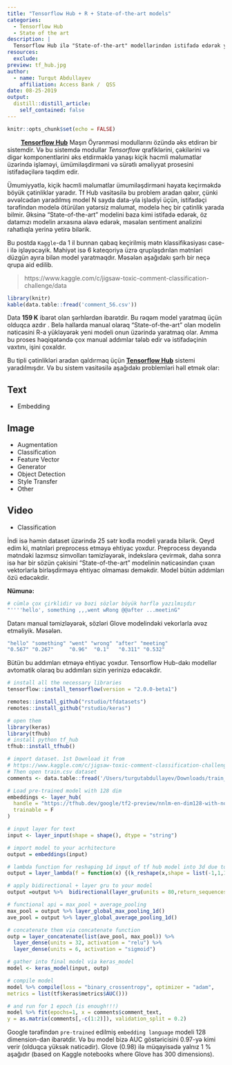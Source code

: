 ```yaml
---
title: "Tensorflow Hub + R + State-of-the-art models" 
categories:
  - Tensorflow Hub
  - State of the art
description: |
  Tensorflow Hub ilə "State-of-the-art" modellərindən istifadə edərək yüksək dəqiqliyə malik olan modellər yaradın (NLP, Image, Video and etc.). Məsələn, mətnlər üzərində sentiment analizi aparmaq üçün heç bir "preprocess" mərhələlərinə ehtiyac yoxdur. "State-of-the-art" modelinin özü mətni avtomatik emal edərək hesablamanı həyata keçirəcəkdir. Bütün əməliyyatları 25 sətr kod ilə icra etmək mümkündür.
resources:
  exclude:
preview: tf_hub.jpg
author:
  - name: Turqut Abdullayev
    affiliation: Access Bank /  QSS 
date: 08-25-2019
output:
  distill::distill_article:
    self_contained: false
---
```


```r
knitr::opts_chunk$set(echo = FALSE)
```


&nbsp; &nbsp; &nbsp; &nbsp; __[Tensorflow Hub](https://tfhub.dev/)__ Maşın Öyrənməsi modullarını özündə əks etdirən bir sistemdir. Və bu sistemdə modullar *Tensorflow* qrafiklərini, çəkilərini və digər komponentlərini əks etdirməklə yanaşı kiçik həcmli məlumatlar üzərində işləməyi, ümümiləşdirməni və sürətlı əməliyyat prosesini istifadəçilərə təqdim edir.

Ümumiyyətlə, kiçik həcmli məlumatlar ümumiləşdirməni həyata keçirməkdə böyük çətinliklər yaradır. Tf Hub vasitəsilə bu problem aradan qalxır, çünki əvvəlcədən yaradılmış model N sayda data-yla işlədiyi üçün, istifadəçi tərəfindən modelə ötürülən yətərsiz məlumat, modelə heç bir çətinlik yarada bilmir. Əksinə "State-of-the-art" modelini baza kimi istifadə edərək, öz datamızı modelin arxasına əlavə edərək, məsələn sentiment analizini rahatlıqla yerinə yetirə bilərik.

Bu postda ```Kaggle```-da 1 il bunnan qabaq keçirilmiş mətn klassifikasiyası case-i ilə işləyəcəyik. Mahiyət isə 6 kateqoriya üzrə qruplaşdırılan mətnləri düzgün ayıra bilən model yaratmaqdır. Məsələn aşağıdakı şərh bir neçə qrupa aid edilib.

> https://www.kaggle.com/c/jigsaw-toxic-comment-classification-challenge/data

```r
library(knitr)
kable(data.table::fread('comment_56.csv'))
```


Data __159 K__ ibarət olan şərhlərdən ibarətdir. Bu rəqəm model yaratmaq üçün olduqca azdır . Belə hallarda manual olaraq "State-of-the-art" olan modelin nəticəsini R-a yükləyərək yeni modeli onun üzərində yaratmaq olar. Amma bu proses həqiqətəndə çox manual addımlar tələb edir və istifadəçinin vaxtını, işini çoxaldır. 

Bu tipli çətinlikləri aradan qaldırmaq üçün __[Tensorflow Hub](https://tfhub.dev/)__ sistemi yaradılmışdır. Və bu sistem vasitəsilə aşağıdakı problemləri həll etmək olar:

## Text
- Embedding

## Image
- Augmentation
- Classification
- Feature Vector
- Generator
- Object Detection
- Style Transfer
- Other

## Video
- Classification


İndi isə həmin dataset üzərində 25 sətr kodla modeli yarada bilərik. Qeyd edim ki, mətnləri preprocess etməyə ehtiyac yoxdur. Preprocess deyəndə mətndəki lazımsız simvolları təmizləyərək, indekslərə çevirmək, daha sonra isə hər bir sözün çəkisini "State-of-the-art" modelinin nəticəsindən çıxan vektorlarla birləşdirməyə ehtiyac olmaması deməkdir. Model bütün addımları özü edəcəkdir.

__Nümunə:__

```r
# cümlə çox çirklidir və bəzi sözlər böyük hərflə yazılmışdır
"''''hello', something ,,,went wRong @@after ...meetinG"
```

Datanı manual təmizləyərək, sözləri Glove modelindəki vekorlarla əvəz etməliyik. Məsələn.

```r
"hello" "something" "went" "wrong" "after" "meeting"
"0.567" "0.267"     "0.96"  "0.1"   "0.311" "0.532"
```

Bütün bu addımları etməyə ehtiyac yoxdur. Tensorflow Hub-dakı modellər avtomatik olaraq bu addımları sizin yerinizə edəcəkdir.

```r
# install all the necessary libraries
tensorflow::install_tensorflow(version = "2.0.0-beta1")

remotes::install_github("rstudio/tfdatasets")
remotes::install_github("rstudio/keras")

# open them
library(keras)
library(tfhub)
# install python tf_hub
tfhub::install_tfhub()

# import dataset. 1st Download it from 
# https://www.kaggle.com/c/jigsaw-toxic-comment-classification-challenge/data
# Then open train.csv dataset
comments <- data.table::fread('/Users/turgutabdullayev/Downloads/train_.csv')

# Load pre-trained model with 128 dim
embeddings <- layer_hub(
  handle = "https://tfhub.dev/google/tf2-preview/nnlm-en-dim128-with-normalization/1",
  trainable = F
)

# input layer for text
input <- layer_input(shape = shape(), dtype = "string")

# import model to your acrhitecture
output = embeddings(input) 

# lambda function for reshaping 1d input of tf hub model into 3d due to gru_layer
output = layer_lambda(f = function(x) {(k_reshape(x,shape = list(-1,1,128)))})(c(output))

# apply bidirectional + layer gru to your model
output =output %>%  bidirectional(layer_gru(units = 80,return_sequences = T)) 

# functional api = max_pool + average_pooling
max_pool = output %>% layer_global_max_pooling_1d()
ave_pool = output %>% layer_global_average_pooling_1d()

# concatenate them via concatenate function
outp = layer_concatenate(list(ave_pool, max_pool)) %>%
  layer_dense(units = 32, activation = "relu") %>%
  layer_dense(units = 6, activation = "sigmoid")

# gather into final model via keras_model
model <- keras_model(input, outp)

# compile model
model %>% compile(loss = "binary_crossentropy", optimizer = "adam", 
metrics = list(tf$keras$metrics$AUC()))

# and run for 1 epoch (is enough!!!)
model %>% fit(epochs=1, x = comments$comment_text, 
y = as.matrix(comments[,-c(1:2)]), validation_split = 0.2)

```


Google tərəfindən ```pre-trained``` edilmiş ```embedding language``` modeli 128 dimension-dan ibarətdir. Və bu model bizə AUC göstəricisini 0.97-yə kimi verir (olduqca yüksək nəticədir). Glove (0.98) ilə müqayisədə yalnız 1 % aşağıdır (based on Kaggle notebooks where Glove has 300 dimensions).



